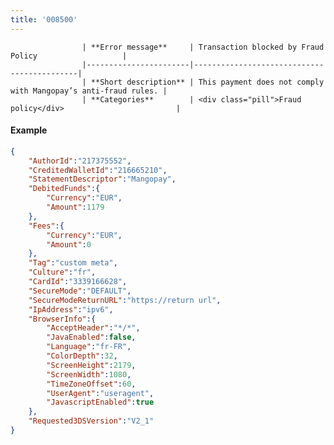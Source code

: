 ---
title: '008500'  
---


                    | **Error message**     | Transaction blocked by Fraud Policy                   |
                    |-----------------------|--------------------------------------------|
                    | **Short description** | This payment does not comply with Mangopay’s anti-fraud rules. |
                    | **Categories**        | <div class="pill">Fraud policy</div>                         |
                  

#### Example  
```json API Response
{
    "AuthorId":"217375552",
    "CreditedWalletId":"216665210",
    "StatementDescriptor":"Mangopay",
    "DebitedFunds":{
        "Currency":"EUR",
        "Amount":1179
    },
    "Fees":{
        "Currency":"EUR",
        "Amount":0
    },
    "Tag":"custom meta",
    "Culture":"fr",
    "CardId":"3339166628",
    "SecureMode":"DEFAULT",
    "SecureModeReturnURL":"https://return url",
    "IpAddress":"ipv6",
    "BrowserInfo":{
        "AcceptHeader":"*/*",
        "JavaEnabled":false,
        "Language":"fr-FR",
        "ColorDepth":32,
        "ScreenHeight":2179,
        "ScreenWidth":1080,
        "TimeZoneOffset":60,
        "UserAgent":"useragent",
        "JavascriptEnabled":true
    },
    "Requested3DSVersion":"V2_1"
}
```